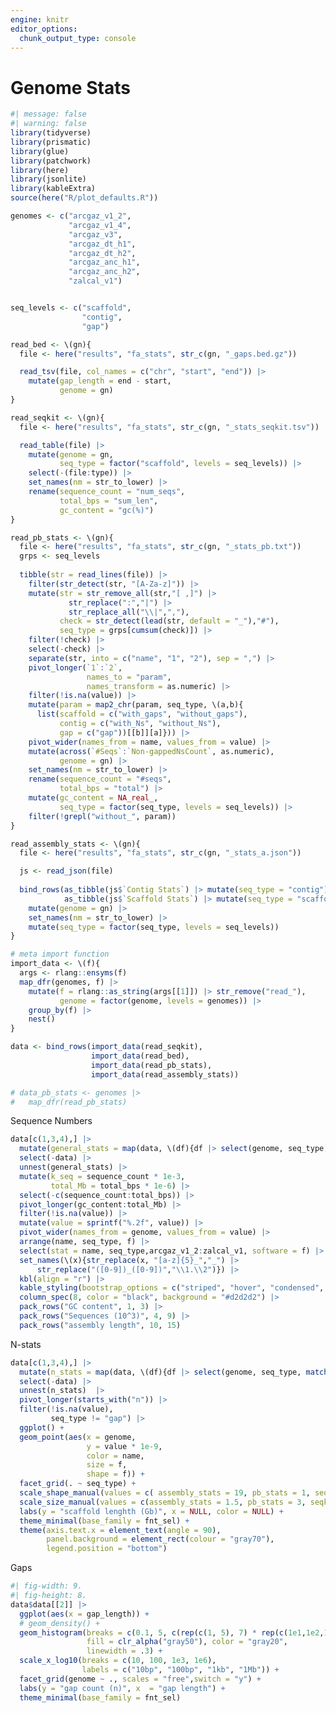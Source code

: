 ```yaml
---
engine: knitr
editor_options: 
  chunk_output_type: console
---
```


# Genome Stats

```r
#| message: false
#| warning: false
library(tidyverse)
library(prismatic)
library(glue)
library(patchwork)
library(here)
library(jsonlite)
library(kableExtra)
source(here("R/plot_defaults.R"))

genomes <- c("arcgaz_v1_2",
             "arcgaz_v1_4",
             "arcgaz_v3",
             "arcgaz_dt_h1",
             "arcgaz_dt_h2",
             "arcgaz_anc_h1",
             "arcgaz_anc_h2",
             "zalcal_v1")


seq_levels <- c("scaffold",
                "contig",
                "gap")

read_bed <- \(gn){
  file <- here("results", "fa_stats", str_c(gn, "_gaps.bed.gz"))

  read_tsv(file, col_names = c("chr", "start", "end")) |> 
    mutate(gap_length = end - start,
           genome = gn)
}

read_seqkit <- \(gn){
  file <- here("results", "fa_stats", str_c(gn, "_stats_seqkit.tsv"))

  read_table(file) |> 
    mutate(genome = gn,
           seq_type = factor("scaffold", levels = seq_levels)) |> 
    select(-(file:type)) |> 
    set_names(nm = str_to_lower) |> 
    rename(sequence_count = "num_seqs",
           total_bps = "sum_len",
           gc_content = "gc(%)")
}

read_pb_stats <- \(gn){
  file <- here("results", "fa_stats", str_c(gn, "_stats_pb.txt"))
  grps <- seq_levels
  
  tibble(str = read_lines(file)) |> 
    filter(str_detect(str, "[A-Za-z]")) |> 
    mutate(str = str_remove_all(str,"[ ,]") |>
             str_replace(":","|") |>
             str_replace_all("\\|",","),
           check = str_detect(lead(str, default = "_"),"#"),
           seq_type = grps[cumsum(check)]) |> 
    filter(!check) |> 
    select(-check) |> 
    separate(str, into = c("name", "1", "2"), sep = ",") |> 
    pivot_longer(`1`:`2`,
                 names_to = "param",
                 names_transform = as.numeric) |>
    filter(!is.na(value)) |> 
    mutate(param = map2_chr(param, seq_type, \(a,b){
      list(scaffold = c("with_gaps", "without_gaps"),
           contig = c("with_Ns", "without_Ns"),
           gap = c("gap"))[[b]][a]})) |>
    pivot_wider(names_from = name, values_from = value) |> 
    mutate(across(`#Seqs`:`Non-gappedNsCount`, as.numeric),
           genome = gn) |> 
    set_names(nm = str_to_lower) |> 
    rename(sequence_count = "#seqs",
           total_bps = "total") |> 
    mutate(gc_content = NA_real_,
           seq_type = factor(seq_type, levels = seq_levels)) |> 
    filter(!grepl("without_", param))
}

read_assembly_stats <- \(gn){
  file <- here("results", "fa_stats", str_c(gn, "_stats_a.json"))

  js <- read_json(file) 
  
  bind_rows(as_tibble(js$`Contig Stats`) |> mutate(seq_type = "contig"),
            as_tibble(js$`Scaffold Stats`) |> mutate(seq_type = "scaffold")) |> 
    mutate(genome = gn) |> 
    set_names(nm = str_to_lower) |> 
    mutate(seq_type = factor(seq_type, levels = seq_levels))
}

# meta import function
import_data <- \(f){
  args <- rlang::ensyms(f)
  map_dfr(genomes, f) |> 
    mutate(f = rlang::as_string(args[[1]]) |> str_remove("read_"),
           genome = factor(genome, levels = genomes)) |> 
    group_by(f) |> 
    nest()
}

data <- bind_rows(import_data(read_seqkit),
                  import_data(read_bed),
                  import_data(read_pb_stats),
                  import_data(read_assembly_stats))

# data_pb_stats <- genomes |> 
#   map_dfr(read_pb_stats)
```

Sequence Numbers

```r
data[c(1,3,4),] |> 
  mutate(general_stats = map(data, \(df){df |> select(genome, seq_type, gc_content, sequence_count, total_bps)})) |> 
  select(-data) |> 
  unnest(general_stats) |>
  mutate(k_seq = sequence_count * 1e-3,
         total_Mb = total_bps * 1e-6) |> 
  select(-c(sequence_count:total_bps)) |> 
  pivot_longer(gc_content:total_Mb) |> 
  filter(!is.na(value)) |> 
  mutate(value = sprintf("%.2f", value)) |> 
  pivot_wider(names_from = genome, values_from = value) |> 
  arrange(name, seq_type, f) |> 
  select(stat = name, seq_type,arcgaz_v1_2:zalcal_v1, software = f) |>
  set_names(\(x){str_replace(x, "[a-z]{5}_","_") |> 
      str_replace("([0-9])_([0-9])","\\1.\\2")}) |> 
  kbl(align = "r") |> 
  kable_styling(bootstrap_options = c("striped", "hover", "condensed", "responsive"), font_size = 13) |> 
  column_spec(8, color = "black", background = "#d2d2d2") |> 
  pack_rows("GC content", 1, 3) |> 
  pack_rows("Sequences (10^3)", 4, 9) |> 
  pack_rows("assembly length", 10, 15) 
```

N-stats

```r
data[c(1,3,4),] |> 
  mutate(n_stats = map(data, \(df){df |> select(genome, seq_type, matches("n[0-9]"))})) |> 
  select(-data) |> 
  unnest(n_stats)  |> 
  pivot_longer(starts_with("n")) |>
  filter(!is.na(value),
         seq_type != "gap") |> 
  ggplot() +
  geom_point(aes(x = genome,
                 y = value * 1e-9, 
                 color = name,
                 size = f, 
                 shape = f)) +
  facet_grid(. ~ seq_type) +
  scale_shape_manual(values = c( assembly_stats = 19, pb_stats = 1, seqkit = 1), guide = "none") +
  scale_size_manual(values = c(assembly_stats = 1.5, pb_stats = 3, seqkit = 4.5), guide = "none") +
  labs(y = "scaffold lenghth (Gb)", x = NULL, color = NULL) +
  theme_minimal(base_family = fnt_sel) +
  theme(axis.text.x = element_text(angle = 90),
        panel.background = element_rect(colour = "gray70"),
        legend.position = "bottom")
```

Gaps

```r
#| fig-width: 9.
#| fig-height: 8.
data$data[[2]] |> 
  ggplot(aes(x = gap_length)) +
  # geom_density() +
  geom_histogram(breaks = c(0.1, 5, c(rep(c(1, 5), 7) * rep(c(1e1,1e2,1e3,1e4,1e5,1e6,1e7), each = 2))),
                 fill = clr_alpha("gray50"), color = "gray20",
                 linewidth = .3) +
  scale_x_log10(breaks = c(10, 100, 1e3, 1e6),
                labels = c("10bp", "100bp", "1kb", "1Mb")) +
  facet_grid(genome ~ ., scales = "free",switch = "y") +
  labs(y = "gap count (n)", x  = "gap length") +
  theme_minimal(base_family = fnt_sel)
```

